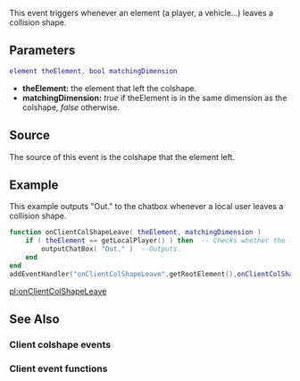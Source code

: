 
{{Client event}}
This event triggers whenever an element (a player, a vehicle...) leaves a collision shape.

==Parameters==
<syntaxhighlight lang="lua">
element theElement, bool matchingDimension
</syntaxhighlight>
*'''theElement:''' the element that left the colshape.
*'''matchingDimension:''' ''true'' if theElement is in the same dimension as the colshape, ''false'' otherwise.

==Source==
The source of this event is the colshape that the element left.

==Example== 
This example outputs "Out." to the chatbox whenever a local user leaves a collision shape.
<syntaxhighlight lang="lua">
function onClientColShapeLeave( theElement, matchingDimension )
    if ( theElement == getLocalPlayer() ) then  -- Checks whether the leaving element is the local player
        outputChatBox( "Out." )  --Outputs.
    end
end
addEventHandler("onClientColShapeLeave",getRootElement(),onClientColShapeLeave)
</syntaxhighlight>

[[/pl:onClientColShapeLeave.md|pl:onClientColShapeLeave]]

==See Also==
===Client colshape events===
{{Client_colshape_events}}
===Client event functions===
{{Client_event_functions}}